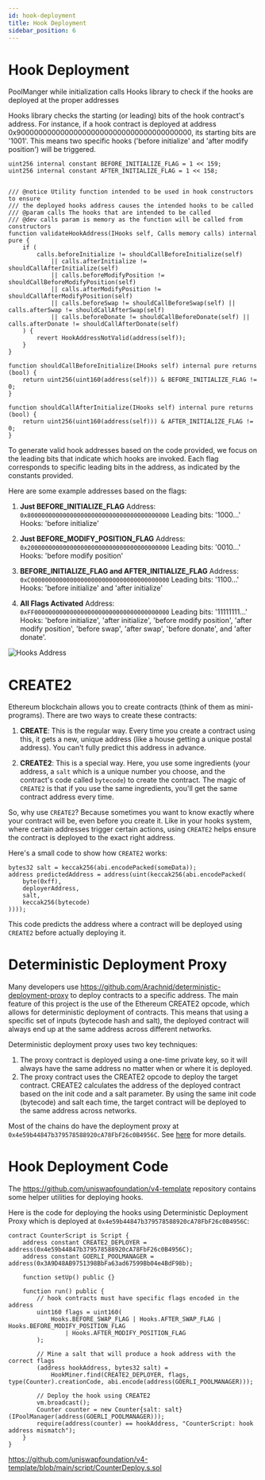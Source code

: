 ```yaml
---
id: hook-deployment
title: Hook Deployment
sidebar_position: 6
---
```


# Hook Deployment
PoolManger while initialization calls Hooks library to check if the hooks are deployed at the proper addresses

Hooks library checks the starting (or leading) bits of the hook contract's address. For instance, if a hook contract
is deployed at address 0x9000000000000000000000000000000000000000, its starting bits are '1001'. This means two
specific hooks ('before initialize' and 'after modify position') will be triggered.

```solidity
uint256 internal constant BEFORE_INITIALIZE_FLAG = 1 << 159;
uint256 internal constant AFTER_INITIALIZE_FLAG = 1 << 158;


/// @notice Utility function intended to be used in hook constructors to ensure
/// the deployed hooks address causes the intended hooks to be called
/// @param calls The hooks that are intended to be called
/// @dev calls param is memory as the function will be called from constructors
function validateHookAddress(IHooks self, Calls memory calls) internal pure {
    if (
        calls.beforeInitialize != shouldCallBeforeInitialize(self)
            || calls.afterInitialize != shouldCallAfterInitialize(self)
            || calls.beforeModifyPosition != shouldCallBeforeModifyPosition(self)
            || calls.afterModifyPosition != shouldCallAfterModifyPosition(self)
            || calls.beforeSwap != shouldCallBeforeSwap(self) || calls.afterSwap != shouldCallAfterSwap(self)
            || calls.beforeDonate != shouldCallBeforeDonate(self) || calls.afterDonate != shouldCallAfterDonate(self)
    ) {
        revert HookAddressNotValid(address(self));
    }
}

function shouldCallBeforeInitialize(IHooks self) internal pure returns (bool) {
    return uint256(uint160(address(self))) & BEFORE_INITIALIZE_FLAG != 0;
}

function shouldCallAfterInitialize(IHooks self) internal pure returns (bool) {
    return uint256(uint160(address(self))) & AFTER_INITIALIZE_FLAG != 0;
}
```

To generate valid hook addresses based on the code provided, we focus on the leading bits that indicate
which hooks are invoked. Each flag corresponds to specific leading bits in the address, as indicated by
the constants provided.

Here are some example addresses based on the flags:

1. **Just BEFORE_INITIALIZE_FLAG**
Address: `0x8000000000000000000000000000000000000000`
Leading bits: '1000...'
Hooks: 'before initialize'

3. **Just BEFORE_MODIFY_POSITION_FLAG**
Address: `0x2000000000000000000000000000000000000000`
Leading bits: '0010...'
Hooks: 'before modify position'

5. **BEFORE_INITIALIZE_FLAG and AFTER_INITIALIZE_FLAG**
Address: `0xC000000000000000000000000000000000000000`
Leading bits: '1100...'
Hooks: 'before initialize' and 'after initialize'

6. **All Flags Activated**
Address: `0xFF00000000000000000000000000000000000000`
Leading bits: '11111111...'
Hooks: 'before initialize', 'after initialize', 'before modify position', 'after modify position', 'before swap', 'after swap', 'before donate', and 'after donate'.

![Hooks Address](/images/01_Pool_Initialization/hooks_address.png)

# CREATE2
Ethereum blockchain allows you to create contracts (think of them as mini-programs). There are two ways to create these contracts:

1. **CREATE**: This is the regular way. Every time you create a contract using this, it gets a new, unique address (like a house getting a unique postal address). You can't fully predict this address in advance.

2. **CREATE2**: This is a special way. Here, you use some ingredients (your address, a `salt` which is a unique number you choose, and the contract's code called `bytecode`) to create the contract. The magic of `CREATE2` is that if you use the same ingredients, you'll get the same contract address every time.

So, why use `CREATE2`? Because sometimes you want to know exactly where your contract will be, even before you create it. Like in your hooks system, where certain addresses trigger certain actions, using `CREATE2` helps ensure the contract is deployed to the exact right address.

Here's a small code to show how `CREATE2` works:
```solidity
bytes32 salt = keccak256(abi.encodePacked(someData));
address predictedAddress = address(uint(keccak256(abi.encodePacked(
    byte(0xff),
    deployerAddress,
    salt,
    keccak256(bytecode)
))));
```
This code predicts the address where a contract will be deployed using `CREATE2` before actually deploying it.

# Deterministic Deployment Proxy
Many developers use https://github.com/Arachnid/deterministic-deployment-proxy to deploy contracts to a specific
address. The main feature of this project is the use of the Ethereum CREATE2 opcode, which allows for deterministic
deployment of contracts. This means that using a specific set of inputs (bytecode hash and salt), the deployed
contract will always end up at the same address across different networks.

Deterministic deployment proxy uses two key techniques:
1) The proxy contract is deployed using a one-time private key, so it will always have the same address no matter when
or where it is deployed.
2) The proxy contract uses the CREATE2 opcode to deploy the target contract. CREATE2 calculates the address of the
deployed contract based on the init code and a salt parameter. By using the same init code (bytecode) and salt each
time, the target contract will be deployed to the same address across networks.

Most of the chains do have the deployment proxy at `0x4e59b44847b379578588920cA78FbF26c0B4956C`. See [here](https://github.com/Uniswap/v4-periphery/issues/59#issuecomment-1716379675)
for more details.

# Hook Deployment Code
The https://github.com/uniswapfoundation/v4-template repository contains some helper utilities for deploying hooks.

Here is the code for deploying the hooks using Deterministic Deployment Proxy which is deployed at `0x4e59b44847b379578588920cA78FbF26c0B4956C`:
```solidity
contract CounterScript is Script {
    address constant CREATE2_DEPLOYER = address(0x4e59b44847b379578588920cA78FbF26c0B4956C);
    address constant GOERLI_POOLMANAGER = address(0x3A9D48AB9751398BbFa63ad67599Bb04e4BdF98b);

    function setUp() public {}

    function run() public {
        // hook contracts must have specific flags encoded in the address
        uint160 flags = uint160(
            Hooks.BEFORE_SWAP_FLAG | Hooks.AFTER_SWAP_FLAG | Hooks.BEFORE_MODIFY_POSITION_FLAG
                | Hooks.AFTER_MODIFY_POSITION_FLAG
        );

        // Mine a salt that will produce a hook address with the correct flags
        (address hookAddress, bytes32 salt) =
            HookMiner.find(CREATE2_DEPLOYER, flags, type(Counter).creationCode, abi.encode(address(GOERLI_POOLMANAGER)));

        // Deploy the hook using CREATE2
        vm.broadcast();
        Counter counter = new Counter{salt: salt}(IPoolManager(address(GOERLI_POOLMANAGER)));
        require(address(counter) == hookAddress, "CounterScript: hook address mismatch");
    }
}
```
https://github.com/uniswapfoundation/v4-template/blob/main/script/CounterDeploy.s.sol


